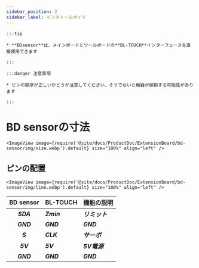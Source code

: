 ```yaml
---
sidebar_position: 2
sidebar_label: インストールガイド
---
```




    :::tip

    * **BDsensor**は、メインボードとツールボードの**BL-TOUCH**インターフェースを直接使用できます

    :::

    :::danger 注意事項

    * ピンの順序が正しいかどうか注意してください、そうでないと機器が破損する可能性があります

    :::

# BD sensorの寸法


    <ImageView image={require('@site/docs/ProductDoc/ExtensionBoard/bd-sensor/img/size.webp').default} size="100%" align="left" />

## ピンの配置

    <ImageView image={require('@site/docs/ProductDoc/ExtensionBoard/bd-sensor/img/line.webp').default} size="100%" align="left" />

|      BD sensor    |  BL-TOUCH  |  機能の説明 |
| :---------------: | :--------- |:--------- |
|    ***SDA***    | ***Zmin*** | ***リミット***  |
|    ***GND***    | ***GND***  | ***GND*** |
|    ***S***      | ***CLK***  | ***サーボ***  |
|    ***5V***     | ***5V***   | ***5V電源***  |
|    ***GND***    | ***GND***  | ***GND***  |



